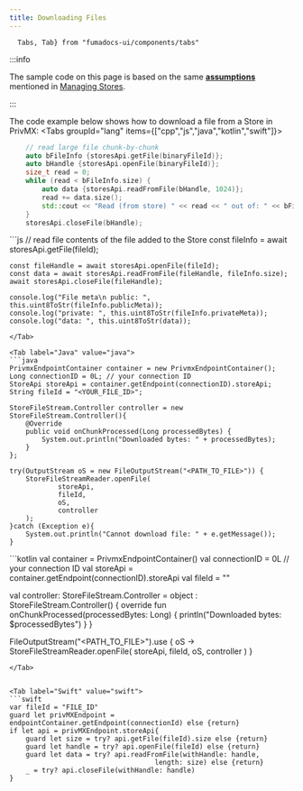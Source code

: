 ```yaml
---
title: Downloading Files
---
```


      Tabs, Tab} from "fumadocs-ui/components/tabs"

:::info

The sample code on this page is based on the same **[assumptions](./managing#initial-assumptions)** mentioned in [Managing Stores](./managing).

:::

The code example below shows how to download a file from a Store in PrivMX:
<Tabs groupId="lang" items={["cpp","js","java","kotlin","swift"]}>
<Tab value="cpp" label="C++">
```cpp
	// read large file chunk-by-chunk
	auto bFileInfo {storesApi.getFile(binaryFileId)};
	auto bHandle {storesApi.openFile(binaryFileId)};
	size_t read = 0;
	while (read < bFileInfo.size) {
		auto data {storesApi.readFromFile(bHandle, 1024)};
		read += data.size();
		std::cout << "Read (from store) " << read << " out of: " << bFileInfo.size << std::endl;
	}
	storesApi.closeFile(bHandle);
```
</Tab>

<Tab label="JavaScript" value="js">
```js
    // read file contents of the file added to the Store
    const fileInfo = await storesApi.getFile(fileId);

    const fileHandle = await storesApi.openFile(fileId);
    const data = await storesApi.readFromFile(fileHandle, fileInfo.size);
    await storesApi.closeFile(fileHandle);

    console.log("File meta\n public: ", this.uint8ToStr(fileInfo.publicMeta));
    console.log("private: ", this.uint8ToStr(fileInfo.privateMeta));
    console.log("data: ", this.uint8ToStr(data));

```
</Tab>

<Tab label="Java" value="java">
```java
PrivmxEndpointContainer container = new PrivmxEndpointContainer();
Long connectionID = 0L; // your connection ID
StoreApi storeApi = container.getEndpoint(connectionID).storeApi;
String fileId = "<YOUR_FILE_ID>";

StoreFileStream.Controller controller = new StoreFileStream.Controller(){
    @Override
    public void onChunkProcessed(Long processedBytes) {
        System.out.println("Downloaded bytes: " + processedBytes);
    }
};

try(OutputStream oS = new FileOutputStream("<PATH_TO_FILE>")) {
    StoreFileStreamReader.openFile(
            storeApi,
            fileId,
            oS,
            controller
    );
}catch (Exception e){
    System.out.println("Cannot download file: " + e.getMessage());
}
```
</Tab>


<Tab label="Kotlin" value="Kotlin">
```kotlin
val container = PrivmxEndpointContainer()
val connectionID = 0L // your connection ID
val storeApi = container.getEndpoint(connectionID).storeApi
val fileId = "<YOUR_FILE_ID>"

val controller: StoreFileStream.Controller = object : StoreFileStream.Controller() {
    override fun onChunkProcessed(processedBytes: Long) {
        println("Downloaded bytes: $processedBytes")
    }
}

FileOutputStream("<PATH_TO_FILE>").use { oS ->
    StoreFileStreamReader.openFile(
        storeApi,
        fileId,
        oS,
        controller
    )
}
```
</Tab>


<Tab label="Swift" value="swift">
```swift
var fileId = "FILE_ID"
guard let privMXEndpoint =  endpointContainer.getEndpoint(connectionId) else {return}
if let api = privMXEndpoint.storeApi{
    guard let size = try? api.getFile(fileId).size else {return}
    guard let handle = try? api.openFile(fileId) else {return}
    guard let data = try? api.readFromFile(withHandle: handle,
                                    length: size) else {return}
    _ = try? api.closeFile(withHandle: handle)
}
```
</Tab>
</Tabs>
